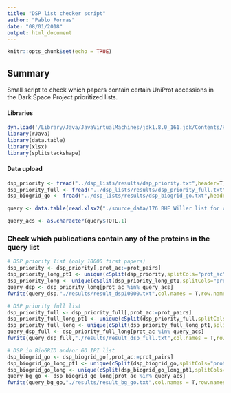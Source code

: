 ```yaml
---
title: "DSP list checker script"
author: "Pablo Porras"
date: "08/01/2018"
output: html_document
---
```


```r
knitr::opts_chunk$set(echo = TRUE)
```

## Summary

Small script to check which papers contain certain UniProt accessions in the Dark Space Project prioritized lists. 

#### Libraries
```r
dyn.load('/Library/Java/JavaVirtualMachines/jdk1.8.0_161.jdk/Contents/Home/jre/lib/server/libjvm.dylib')
library(rJava)
library(data.table)
library(xlsx)
library(splitstackshape)
```

#### Data upload
```r
dsp_priority <- fread("../dsp_lists/results/dsp_priority.txt",header=T)
dsp_priority_full <- fread("../dsp_lists/results/dsp_priority_full.txt",header=T)
dsp_biogrid_go <- fread("../dsp_lists/results/dsp_biogrid_go.txt",header=T)

query <- data.table(read.xlsx2("./source_data/176 BHF Willer list for comparison with Pablo's Dark Space Project binaries list.xlsx",header=T,sheetIndex=1))

query_acs <- as.character(query$TOTL.1)
```

### Check which publications contain any of the proteins in the query list
```r
# DSP priority list (only 10000 first papers)
dsp_priority <- dsp_priority[,prot_ac:=prot_pairs]
dsp_priority_long_pt1 <- unique(cSplit(dsp_priority,splitCols="prot_ac",sep="|",direction="long"))
dsp_priority_long <- unique(cSplit(dsp_priority_long_pt1,splitCols="prot_ac",sep="_",direction="long"))
query_dsp <- dsp_priority_long[prot_ac %in% query_acs]
fwrite(query_dsp,"./results/result_dsp10000.txt",col.names = T,row.names = F,sep="\t")

# DSP priority full list
dsp_priority_full <- dsp_priority_full[,prot_ac:=prot_pairs]
dsp_priority_full_long_pt1 <- unique(cSplit(dsp_priority_full,splitCols="prot_ac",sep="|",direction="long"))
dsp_priority_full_long <- unique(cSplit(dsp_priority_full_long_pt1,splitCols="prot_ac",sep="_",direction="long"))
query_dsp_full <- dsp_priority_full_long[prot_ac %in% query_acs]
fwrite(query_dsp_full,"./results/result_dsp_full.txt",col.names = T,row.names = F,sep="\t")

# DSP in BioGRID and/or GO IPI list
dsp_biogrid_go <- dsp_biogrid_go[,prot_ac:=prot_pairs]
dsp_biogrid_go_long_pt1 <- unique(cSplit(dsp_biogrid_go,splitCols="prot_ac",sep="|",direction="long"))
dsp_biogrid_go_long <- unique(cSplit(dsp_biogrid_go_long_pt1,splitCols="prot_ac",sep="_",direction="long"))
query_bg_go <- dsp_biogrid_go_long[prot_ac %in% query_acs]
fwrite(query_bg_go,"./results/result_bg_go.txt",col.names = T,row.names = F,sep="\t")
```
